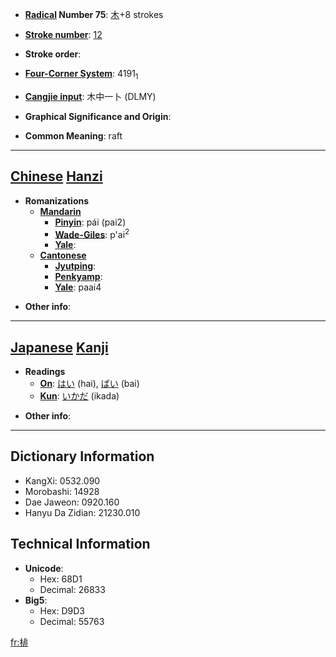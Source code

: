 * '''[[Wiktionary:Chinese radical index| Radical]] Number 75''': [[Wiktionary:Chinese radical index 木|木]]+8 strokes

* '''[[Wiktionary:Chinese total strokes index|Stroke number]]''': [[Wiktionary:Chinese total strokes index 12|12]]

* '''Stroke order''': 

* '''[[Wiktionary:Chinese four corner index|Four-Corner System]]''': 4191<sub>1</sub>

* '''[[Wiktionary:Chinese Cangjie index|Cangjie input]]''': 木中一卜 (DLMY)

* '''Graphical Significance and Origin''': 

* '''Common Meaning''': raft

----

== [[Chinese]] [[Hanzi]] ==

* '''Romanizations'''
** '''[[Mandarin]]'''
*** '''[[Pinyin]]''': pái (pai2)
*** '''[[Wade-Giles]]''': p'ai<sup>2</sup>
*** '''[[Yale]]''': 
** '''[[Cantonese]]'''
*** '''[[Jyutping]]''':
*** '''[[Penkyamp]]''': 
*** '''[[Yale]]''': paai4

* '''Other info''': 

----

== [[Japanese]] [[Kanji]] ==

* '''Readings'''
** '''[[On]]''': [[はい]] (hai), [[ばい]] (bai)
** '''[[Kun]]''': [[いかだ]] (ikada)

* '''Other info''':  

----

== Dictionary Information ==

* KangXi: 0532.090
* Morobashi: 14928
* Dae Jaweon: 0920.160
* Hanyu Da Zidian: 21230.010

== Technical Information ==

* '''Unicode''':
** Hex: 68D1
** Decimal: 26833
* '''Big5''':
** Hex: D9D3
** Decimal: 55763

[[fr:棑]]
